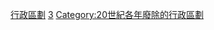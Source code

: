 {{Cat topic in year| topic=廢除的行政區劃|year=1933}}
[[Category:1933年廢除|行政區劃]]
[[Category:1930年代廢除的行政區劃|3]]
[[Category:20世紀各年廢除的行政區劃|Category:20世紀各年廢除的行政區劃]]